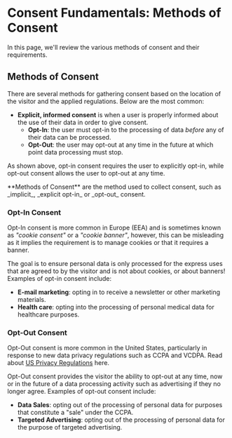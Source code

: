 
# Consent Fundamentals: Methods of Consent

<TutorialKey duration="5" product="Fides" topic="Consent Management"/>

In this page, we'll review the various methods of consent and their requirements.

## Methods of Consent

There are several methods for gathering consent based on the location of the visitor and the applied regulations. Below are the most common:

* **Explicit, informed consent** is when a user is properly informed about the use of their data in order to give consent.
	* **Opt-In**: the user must opt-in to the processing of data _before_ any of their data can be processed.
	* **Opt-Out**: the user may opt-out at any time in the future at which point data processing must stop.

<Screenshot img="/assets/img/tutorials/consent-management-optin-optout.gif" description="Consent Management - Opt-in vs. Opt-out" mw="400" />

As shown above, opt-in consent requires the user to explicitly opt-in, while opt-out consent allows the user to opt-out at any time.

<Callout type="info" emoji="">
**Methods of Consent** are the method used to collect consent, such as _implicit_, _explicit opt-in_ or _opt-out_ consent.
</Callout>


### Opt-In Consent
Opt-In consent is more common in Europe (EEA) and is sometimes known as _"cookie consent"_ or a _"cookie banner"_, however, this can be misleading as it implies the requirement is to manage cookies or that it requires a banner. 

<Screenshot img="/assets/img/tutorials/consent-management-newsletter-optin.gif" description="Consent Management - Opt-in Example" mw="350" />

The goal is to ensure personal data is only processed for the express uses that are agreed to by the visitor and is not about cookies, or about banners! Examples of opt-in consent include:
* **E-mail marketing**: opting in to receive a newsletter or other marketing materials.
* **Health care**: opting into the processing of personal medical data for healthcare purposes.

### Opt-Out Consent
Opt-Out consent is more common in the United States, particularly in response to new data privacy regulations such as CCPA and VCDPA. Read about [US Privacy Regulations](/regulations) here.

<Screenshot img="/assets/img/tutorials/consent-management-datasharing-optout.gif" description="Consent Management - Opt-out Example" mw="350" />

Opt-Out consent provides the visitor the ability to opt-out at any time, now or in the future of a data processing activity such as advertising if they no longer agree. Examples of opt-out consent include:
* **Data Sales**: opting out of the processing of personal data for purposes that constitute a "sale" under the CCPA.
* **Targeted Advertising**: opting out of the processing of personal data for the purpose of targeted advertising.
